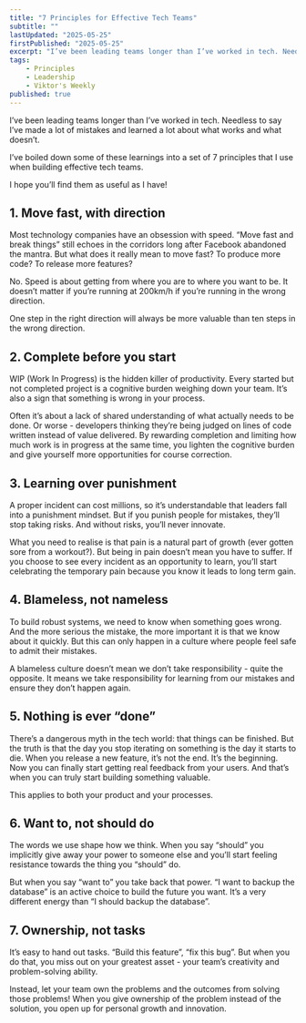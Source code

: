 ```yaml
---
title: "7 Principles for Effective Tech Teams"
subtitle: ""
lastUpdated: "2025-05-25"
firstPublished: "2025-05-25"
excerpt: "I’ve been leading teams longer than I’ve worked in tech. Needless to say I’ve made a lot of mistakes and learned a lot about what works and what doesn’t. I’ve boiled down some of these learnings into a set of 7 principles that I use when building effective tech teams."
tags:
    - Principles
    - Leadership
    - Viktor's Weekly
published: true
---
```



I’ve been leading teams longer than I’ve worked in tech. Needless to say I’ve made a lot of mistakes and learned a lot about what works and what doesn’t.

I’ve boiled down some of these learnings into a set of 7 principles that I use when building effective tech teams.

I hope you’ll find them as useful as I have!

## 1. Move fast, with direction

Most technology companies have an obsession with speed. “Move fast and break things” still echoes in the corridors long after Facebook abandoned the mantra. But what does it really mean to move fast? To produce more code? To release more features?

No. Speed is about getting from where you are to where you want to be. It doesn’t matter if you’re running at 200km/h if you’re running in the wrong direction.

One step in the right direction will always be more valuable than ten steps in the wrong direction.

## 2. Complete before you start

WIP (Work In Progress) is the hidden killer of productivity. Every started but not completed project is a cognitive burden weighing down your team. It’s also a sign that something is wrong in your process.

Often it’s about a lack of shared understanding of what actually needs to be done. Or worse - developers thinking they’re being judged on lines of code written instead of value delivered. By rewarding completion and limiting how much work is in progress at the same time, you lighten the cognitive burden and give yourself more opportunities for course correction.

## 3. Learning over punishment

A proper incident can cost millions, so it’s understandable that leaders fall into a punishment mindset. But if you punish people for mistakes, they’ll stop taking risks. And without risks, you’ll never innovate.

What you need to realise is that pain is a natural part of growth (ever gotten sore from a workout?). But being in pain doesn’t mean you have to suffer. If you choose to see every incident as an opportunity to learn, you’ll start celebrating the temporary pain because you know it leads to long term gain.

## 4. Blameless, not nameless

To build robust systems, we need to know when something goes wrong. And the more serious the mistake, the more important it is that we know about it quickly. But this can only happen in a culture where people feel safe to admit their mistakes.

A blameless culture doesn’t mean we don’t take responsibility - quite the opposite. It means we take responsibility for learning from our mistakes and ensure they don’t happen again.

## 5. Nothing is ever “done”

There’s a dangerous myth in the tech world: that things can be finished. But the truth is that the day you stop iterating on something is the day it starts to die. When you release a new feature, it’s not the end. It’s the beginning. Now you can finally start getting real feedback from your users. And that’s when you can truly start building something valuable.

This applies to both your product and your processes.

## 6. Want to, not should do

The words we use shape how we think. When you say “should” you implicitly give away your power to someone else and you’ll start feeling resistance towards the thing you “should” do.

But when you say “want to” you take back that power. “I want to backup the database” is an active choice to build the future you want. It’s a very different energy than “I should backup the database”.

## 7. Ownership, not tasks

It’s easy to hand out tasks. “Build this feature”, “fix this bug”. But when you do that, you miss out on your greatest asset - your team’s creativity and problem-solving ability.

Instead, let your team own the problems and the outcomes from solving those problems! When you give ownership of the problem instead of the solution, you open up for personal growth and innovation.